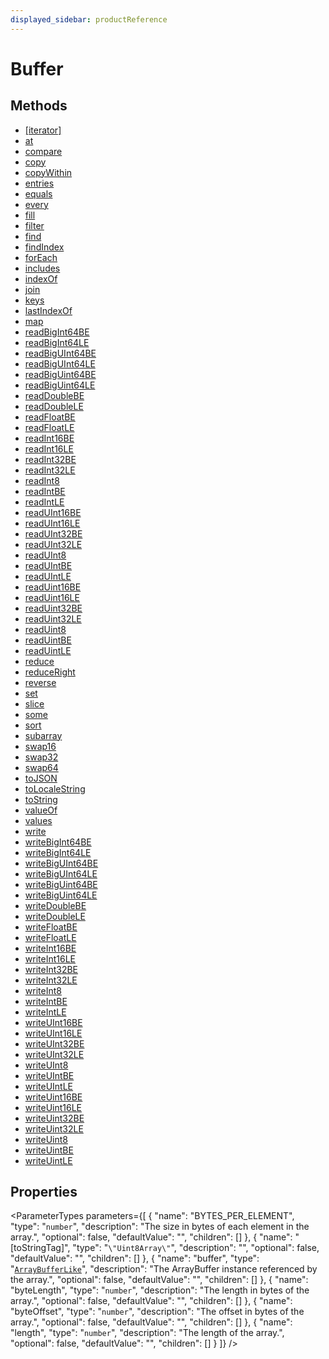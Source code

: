 ```yaml
---
displayed_sidebar: productReference
---
```



# Buffer

## Methods

- [[iterator]](../Buffer/methods/Buffer._iterator_.mdx)
- [at](../Buffer/methods/Buffer.at.mdx)
- [compare](../Buffer/methods/Buffer.compare.mdx)
- [copy](../Buffer/methods/Buffer.copy.mdx)
- [copyWithin](../Buffer/methods/Buffer.copyWithin.mdx)
- [entries](../Buffer/methods/Buffer.entries.mdx)
- [equals](../Buffer/methods/Buffer.equals.mdx)
- [every](../Buffer/methods/Buffer.every.mdx)
- [fill](../Buffer/methods/Buffer.fill.mdx)
- [filter](../Buffer/methods/Buffer.filter.mdx)
- [find](../Buffer/methods/Buffer.find.mdx)
- [findIndex](../Buffer/methods/Buffer.findIndex.mdx)
- [forEach](../Buffer/methods/Buffer.forEach.mdx)
- [includes](../Buffer/methods/Buffer.includes.mdx)
- [indexOf](../Buffer/methods/Buffer.indexOf.mdx)
- [join](../Buffer/methods/Buffer.join.mdx)
- [keys](../Buffer/methods/Buffer.keys.mdx)
- [lastIndexOf](../Buffer/methods/Buffer.lastIndexOf.mdx)
- [map](../Buffer/methods/Buffer.map.mdx)
- [readBigInt64BE](../Buffer/methods/Buffer.readBigInt64BE.mdx)
- [readBigInt64LE](../Buffer/methods/Buffer.readBigInt64LE.mdx)
- [readBigUInt64BE](../Buffer/methods/Buffer.readBigUInt64BE.mdx)
- [readBigUInt64LE](../Buffer/methods/Buffer.readBigUInt64LE.mdx)
- [readBigUint64BE](../Buffer/methods/Buffer.readBigUint64BE-1.mdx)
- [readBigUint64LE](../Buffer/methods/Buffer.readBigUint64LE-1.mdx)
- [readDoubleBE](../Buffer/methods/Buffer.readDoubleBE.mdx)
- [readDoubleLE](../Buffer/methods/Buffer.readDoubleLE.mdx)
- [readFloatBE](../Buffer/methods/Buffer.readFloatBE.mdx)
- [readFloatLE](../Buffer/methods/Buffer.readFloatLE.mdx)
- [readInt16BE](../Buffer/methods/Buffer.readInt16BE.mdx)
- [readInt16LE](../Buffer/methods/Buffer.readInt16LE.mdx)
- [readInt32BE](../Buffer/methods/Buffer.readInt32BE.mdx)
- [readInt32LE](../Buffer/methods/Buffer.readInt32LE.mdx)
- [readInt8](../Buffer/methods/Buffer.readInt8.mdx)
- [readIntBE](../Buffer/methods/Buffer.readIntBE.mdx)
- [readIntLE](../Buffer/methods/Buffer.readIntLE.mdx)
- [readUInt16BE](../Buffer/methods/Buffer.readUInt16BE.mdx)
- [readUInt16LE](../Buffer/methods/Buffer.readUInt16LE.mdx)
- [readUInt32BE](../Buffer/methods/Buffer.readUInt32BE.mdx)
- [readUInt32LE](../Buffer/methods/Buffer.readUInt32LE.mdx)
- [readUInt8](../Buffer/methods/Buffer.readUInt8.mdx)
- [readUIntBE](../Buffer/methods/Buffer.readUIntBE.mdx)
- [readUIntLE](../Buffer/methods/Buffer.readUIntLE.mdx)
- [readUint16BE](../Buffer/methods/Buffer.readUint16BE-1.mdx)
- [readUint16LE](../Buffer/methods/Buffer.readUint16LE-1.mdx)
- [readUint32BE](../Buffer/methods/Buffer.readUint32BE-1.mdx)
- [readUint32LE](../Buffer/methods/Buffer.readUint32LE-1.mdx)
- [readUint8](../Buffer/methods/Buffer.readUint8-1.mdx)
- [readUintBE](../Buffer/methods/Buffer.readUintBE-1.mdx)
- [readUintLE](../Buffer/methods/Buffer.readUintLE-1.mdx)
- [reduce](../Buffer/methods/Buffer.reduce.mdx)
- [reduceRight](../Buffer/methods/Buffer.reduceRight.mdx)
- [reverse](../Buffer/methods/Buffer.reverse.mdx)
- [set](../Buffer/methods/Buffer.set.mdx)
- [slice](../Buffer/methods/Buffer.slice.mdx)
- [some](../Buffer/methods/Buffer.some.mdx)
- [sort](../Buffer/methods/Buffer.sort.mdx)
- [subarray](../Buffer/methods/Buffer.subarray.mdx)
- [swap16](../Buffer/methods/Buffer.swap16.mdx)
- [swap32](../Buffer/methods/Buffer.swap32.mdx)
- [swap64](../Buffer/methods/Buffer.swap64.mdx)
- [toJSON](../Buffer/methods/Buffer.toJSON.mdx)
- [toLocaleString](../Buffer/methods/Buffer.toLocaleString.mdx)
- [toString](../Buffer/methods/Buffer.toString.mdx)
- [valueOf](../Buffer/methods/Buffer.valueOf.mdx)
- [values](../Buffer/methods/Buffer.values.mdx)
- [write](../Buffer/methods/Buffer.write.mdx)
- [writeBigInt64BE](../Buffer/methods/Buffer.writeBigInt64BE.mdx)
- [writeBigInt64LE](../Buffer/methods/Buffer.writeBigInt64LE.mdx)
- [writeBigUInt64BE](../Buffer/methods/Buffer.writeBigUInt64BE.mdx)
- [writeBigUInt64LE](../Buffer/methods/Buffer.writeBigUInt64LE.mdx)
- [writeBigUint64BE](../Buffer/methods/Buffer.writeBigUint64BE-1.mdx)
- [writeBigUint64LE](../Buffer/methods/Buffer.writeBigUint64LE-1.mdx)
- [writeDoubleBE](../Buffer/methods/Buffer.writeDoubleBE.mdx)
- [writeDoubleLE](../Buffer/methods/Buffer.writeDoubleLE.mdx)
- [writeFloatBE](../Buffer/methods/Buffer.writeFloatBE.mdx)
- [writeFloatLE](../Buffer/methods/Buffer.writeFloatLE.mdx)
- [writeInt16BE](../Buffer/methods/Buffer.writeInt16BE.mdx)
- [writeInt16LE](../Buffer/methods/Buffer.writeInt16LE.mdx)
- [writeInt32BE](../Buffer/methods/Buffer.writeInt32BE.mdx)
- [writeInt32LE](../Buffer/methods/Buffer.writeInt32LE.mdx)
- [writeInt8](../Buffer/methods/Buffer.writeInt8.mdx)
- [writeIntBE](../Buffer/methods/Buffer.writeIntBE.mdx)
- [writeIntLE](../Buffer/methods/Buffer.writeIntLE.mdx)
- [writeUInt16BE](../Buffer/methods/Buffer.writeUInt16BE.mdx)
- [writeUInt16LE](../Buffer/methods/Buffer.writeUInt16LE.mdx)
- [writeUInt32BE](../Buffer/methods/Buffer.writeUInt32BE.mdx)
- [writeUInt32LE](../Buffer/methods/Buffer.writeUInt32LE.mdx)
- [writeUInt8](../Buffer/methods/Buffer.writeUInt8.mdx)
- [writeUIntBE](../Buffer/methods/Buffer.writeUIntBE.mdx)
- [writeUIntLE](../Buffer/methods/Buffer.writeUIntLE.mdx)
- [writeUint16BE](../Buffer/methods/Buffer.writeUint16BE-1.mdx)
- [writeUint16LE](../Buffer/methods/Buffer.writeUint16LE-1.mdx)
- [writeUint32BE](../Buffer/methods/Buffer.writeUint32BE-1.mdx)
- [writeUint32LE](../Buffer/methods/Buffer.writeUint32LE-1.mdx)
- [writeUint8](../Buffer/methods/Buffer.writeUint8-1.mdx)
- [writeUintBE](../Buffer/methods/Buffer.writeUintBE-1.mdx)
- [writeUintLE](../Buffer/methods/Buffer.writeUintLE-1.mdx)

## Properties

<ParameterTypes parameters={[
  {
    "name": "BYTES_PER_ELEMENT",
    "type": "`number`",
    "description": "The size in bytes of each element in the array.",
    "optional": false,
    "defaultValue": "",
    "children": []
  },
  {
    "name": "[toStringTag]",
    "type": "``\"Uint8Array\"``",
    "description": "",
    "optional": false,
    "defaultValue": "",
    "children": []
  },
  {
    "name": "buffer",
    "type": "[`ArrayBufferLike`](../types/ArrayBufferLike.mdx)",
    "description": "The ArrayBuffer instance referenced by the array.",
    "optional": false,
    "defaultValue": "",
    "children": []
  },
  {
    "name": "byteLength",
    "type": "`number`",
    "description": "The length in bytes of the array.",
    "optional": false,
    "defaultValue": "",
    "children": []
  },
  {
    "name": "byteOffset",
    "type": "`number`",
    "description": "The offset in bytes of the array.",
    "optional": false,
    "defaultValue": "",
    "children": []
  },
  {
    "name": "length",
    "type": "`number`",
    "description": "The length of the array.",
    "optional": false,
    "defaultValue": "",
    "children": []
  }
]} />
